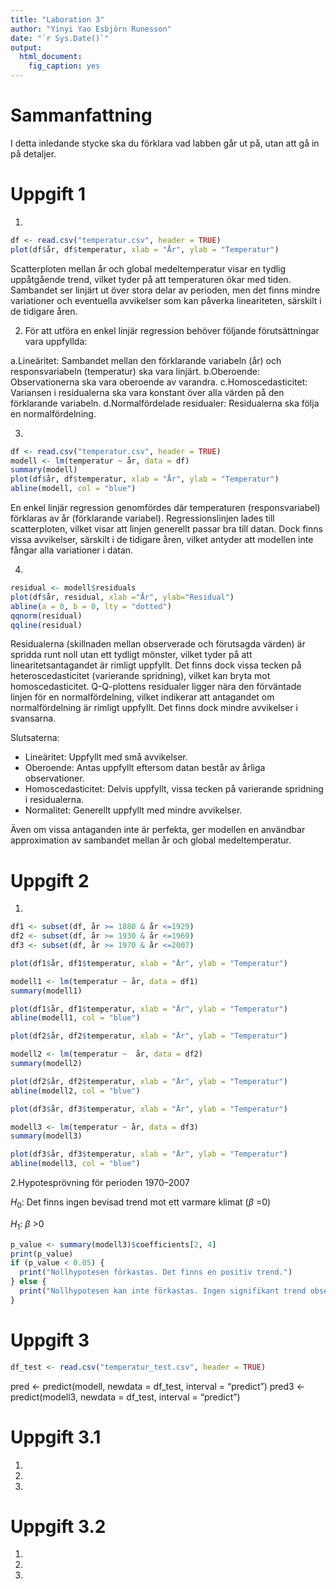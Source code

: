 ```yaml
---
title: "Laboration 3"
author: "Yinyi Yao Esbjörn Runesson"
date: "`r Sys.Date()`"
output: 
  html_document:
    fig_caption: yes
---
```


# Sammanfattning
I detta inledande stycke ska du förklara vad labben går ut på, utan att gå in
på detaljer.

# Uppgift 1

1. 

```r
df <- read.csv("temperatur.csv", header = TRUE)
plot(df$år, df$temperatur, xlab = "År", ylab = "Temperatur")
```

Scatterploten mellan år och global medeltemperatur visar en tydlig uppåtgående trend, vilket tyder på att temperaturen ökar med tiden. Sambandet ser linjärt ut över stora delar av perioden, men det finns mindre variationer och eventuella avvikelser som kan påverka lineariteten, särskilt i de tidigare åren.

2. För att utföra en enkel linjär regression behöver följande förutsättningar vara uppfyllda:

 a.Lineäritet: Sambandet mellan den förklarande variabeln (år) och responsvariabeln (temperatur) ska vara linjärt.
 b.Oberoende: Observationerna ska vara oberoende av varandra.
 c.Homoscedasticitet: Variansen i residualerna ska vara konstant över alla värden på den förklarande variabeln.
 d.Normalfördelade residualer: Residualerna ska följa en normalfördelning.

3. 

```r
df <- read.csv("temperatur.csv", header = TRUE)
modell <- lm(temperatur ~ år, data = df)
summary(modell)
plot(df$år, df$temperatur, xlab = "År", ylab = "Temperatur")
abline(modell, col = "blue")
```

En enkel linjär regression genomfördes där temperaturen (responsvariabel) förklaras av år (förklarande variabel). Regressionslinjen lades till scatterploten, vilket visar att linjen generellt passar bra till datan. Dock finns vissa avvikelser, särskilt i de tidigare åren, vilket antyder att modellen inte fångar alla variationer i datan.

4. 

```r
residual <- modell$residuals
plot(df$år, residual, xlab ="År", ylab="Residual")
abline(a = 0, b = 0, lty = "dotted")
qqnorm(residual)
qqline(residual)
```


Residualerna (skillnaden mellan observerade och förutsagda värden) är spridda runt noll utan ett tydligt mönster, vilket tyder på att linearitetsantagandet är rimligt uppfyllt. Det finns dock vissa tecken på heteroscedasticitet (varierande spridning), vilket kan bryta mot homoscedasticitet. Q-Q-plottens residualer ligger nära den förväntade linjen för en normalfördelning, vilket indikerar att antagandet om normalfördelning är rimligt uppfyllt. Det finns dock mindre avvikelser i svansarna.

Slutsaterna: 

- Lineäritet: Uppfyllt med små avvikelser.
- Oberoende: Antas uppfyllt eftersom datan består av årliga observationer.
- Homoscedasticitet: Delvis uppfyllt, vissa tecken på varierande spridning i residualerna.
- Normalitet: Generellt uppfyllt med mindre avvikelser.

Även om vissa antaganden inte är perfekta, ger modellen en användbar approximation av sambandet mellan år och global medeltemperatur.


# Uppgift 2

1.

```r
df1 <- subset(df, år >= 1880 & år <=1929)
df2 <- subset(df, år >= 1930 & år <=1969)
df3 <- subset(df, år >= 1970 & år <=2007)
```

```r
plot(df1$år, df1$temperatur, xlab = "År", ylab = "Temperatur")
```

```r
modell1 <- lm(temperatur ~ år, data = df1)
summary(modell1)
```

```r
plot(df1$år, df1$temperatur, xlab = "År", ylab = "Temperatur")
abline(modell1, col = "blue")
```

```r
plot(df2$år, df2$temperatur, xlab = "År", ylab = "Temperatur")
```

```r
modell2 <- lm(temperatur ~  år, data = df2)
summary(modell2)
```
```r
plot(df2$år, df2$temperatur, xlab = "År", ylab = "Temperatur")
abline(modell2, col = "blue")
```
```r
plot(df3$år, df3$temperatur, xlab = "År", ylab = "Temperatur")
```

```r
modell3 <- lm(temperatur ~ år, data = df3)
summary(modell3)
```
```r
plot(df3$år, df3$temperatur, xlab = "År", ylab = "Temperatur")
abline(modell3, col = "blue")
```

2.Hypotesprövning för perioden 1970–2007

$H_0$: Det finns ingen bevisad trend mot ett varmare klimat ($\beta$ =0)

$H_1$: $\beta$ >0

```r
p_value <- summary(modell3)$coefficients[2, 4]
print(p_value)
if (p_value < 0.05) {
  print("Nollhypotesen förkastas. Det finns en positiv trend.")
} else {
  print("Nollhypotesen kan inte förkastas. Ingen signifikant trend observeras.")
}
```


# Uppgift 3

```r
df_test <- read.csv("temperatur_test.csv", header = TRUE)
```

pred <- predict(modell, newdata = df_test, interval = "predict")
pred3 <- predict(modell3, newdata = df_test, interval = "predict")

# Uppgift 3.1

1.
2.
3.

# Uppgift 3.2

1.
2.
3.